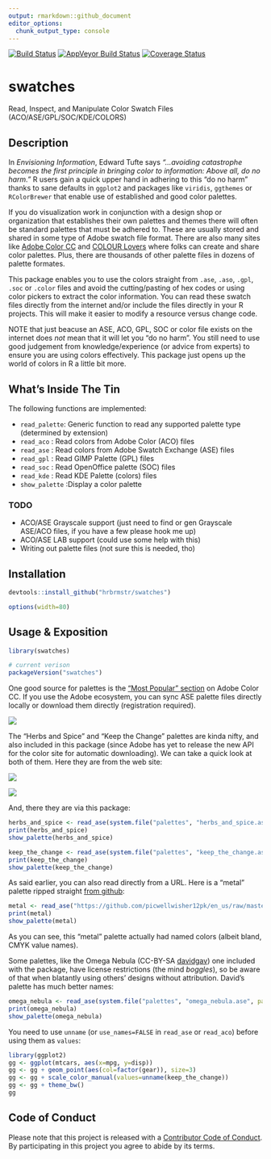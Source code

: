 ```yaml
---
output: rmarkdown::github_document
editor_options: 
  chunk_output_type: console
---
```


[![Build Status](https://travis-ci.org/hrbrmstr/swatches.svg)](https://travis-ci.org/hrbrmstr/swatches)
[![AppVeyor Build Status](https://ci.appveyor.com/api/projects/status/github/hrbrmstr/swatches?branch=master&svg=true)](https://ci.appveyor.com/project/hrbrmstr/swatches)
[![Coverage Status](https://img.shields.io/codecov/c/github/hrbrmstr/swatches/master.svg)](https://codecov.io/github/hrbrmstr/swatches?branch=master)

# swatches

Read, Inspect, and Manipulate Color Swatch Files (ACO/ASE/GPL/SOC/KDE/COLORS)

## Description

In _Envisioning Information_, Edward Tufte says _"&hellip;avoiding catastrophe becomes the first principle in bringing color to information: Above all, do no harm."_ R users gain a quick upper hand in adhering to this "do no harm" thanks to sane defaults in `ggplot2` and packages like `viridis`, `ggthemes` or `RColorBrewer` that enable use of established and good color palettes.

If you do visualization work in conjunction with a design shop or organization that establishes their own palettes and themes there will often be standard palettes that must be adhered to. These are usually stored and shared in some type of Adobe swatch file format. There are also many sites like [Adobe Color CC](https://color.adobe.com/) and [COLOUR Lovers](https://www.colourlovers.com/) where folks can create and share color palettes. Plus, there are thousands of other palette files in dozens of palette formates.

This package enables you to use the colors straight from `.ase`, `.aso`, `.gpl`, `.soc` or `.color` files and avoid the cutting/pasting of hex codes  or using color pickers to extract the color information. You can read these swatch files directly from the internet and/or include the files directly in your R projects. This will make it easier to modify a resource versus change code.

NOTE that just beacuse an ASE, ACO, GPL, SOC or color file exists on the internet does _not_ mean that it will let you "do no harm". You still need to use good judgement from knowledge/experience (or advice from experts) to ensure you are using colors effectively. This package just opens up the world of colors in R a little bit more.

## What's Inside The Tin

The following functions are implemented:

- `read_palette`: Generic function to read any supported palette type (determined by extension)
- `read_aco` : Read colors from Adobe Color (ACO) files
- `read_ase` : Read colors from Adobe Swatch Exchange (ASE) files
- `read_gpl` : Read GIMP Palette (GPL) files
- `read_soc` : Read OpenOffice palette (SOC) files
- `read_kde` : Read KDE Palette (colors) files
- `show_palette` :Display a color palette

### TODO

- ACO/ASE Grayscale support (just need to find or gen Grayscale ASE/ACO files, if you have a few please hook me up)
- ACO/ASE LAB support (could use some help with this)
- Writing out palette files (not sure this is needed, tho)

## Installation

```r
devtools::install_github("hrbrmstr/swatches")
```

```r
options(width=80)
```

## Usage & Exposition

```r
library(swatches)

# current verison
packageVersion("swatches")

```

One good source for palettes is the ["Most Popular" section](https://color.adobe.com/explore/most-popular/?time=all) on Adobe Color CC. If you use the Adobe ecosystem, you can sync ASE palette files directly locally or download them directly (registration required).

![](img/adobe01.png)

The "Herbs and Spice" and "Keep the Change" palettes are kinda nifty, and also included in this package (since Adobe has yet to  release the new API for the color site for automatic downloading). We can take a quick look at both of them. Here they are from the web site:

![](img/hns.png)

![](img/ktc.png)

And, there they are via this package:

```r
herbs_and_spice <- read_ase(system.file("palettes", "herbs_and_spice.ase", package="swatches"))
print(herbs_and_spice)
show_palette(herbs_and_spice)
```

```r
keep_the_change <- read_ase(system.file("palettes", "keep_the_change.ase", package="swatches"))
print(keep_the_change)
show_palette(keep_the_change)
```

As said earlier, you can also read directly from a URL. Here is a "metal" palette ripped straight [from github](https://github.com/picwellwisher12pk/en_us/):

```r
metal <- read_ase("https://github.com/picwellwisher12pk/en_us/raw/master/Swatches/Metal.ase")
print(metal)
show_palette(metal)
```

As you can see, this "metal" palette actually had named colors (albeit bland, CMYK value names).

Some palettes, like the Omega Nebula (CC-BY-SA [davidgav](http://www.colourlovers.com/lover/davidgav/loveNote)) one included with the package, have license restrictions (the mind _boggles_), so be aware of that when blatantly using others' designs without attribution. David's palette has much better names:

```r
omega_nebula <- read_ase(system.file("palettes", "omega_nebula.ase", package="swatches"))
print(omega_nebula)
show_palette(omega_nebula)
```

You need to use `unname` (or `use_names=FALSE` in `read_ase` or `read_aco`) before using them as `values`:

```r
library(ggplot2)
gg <- ggplot(mtcars, aes(x=mpg, y=disp))
gg <- gg + geom_point(aes(col=factor(gear)), size=3)
gg <- gg + scale_color_manual(values=unname(keep_the_change))
gg <- gg + theme_bw()
gg
```

## Code of Conduct

Please note that this project is released with a [Contributor Code of Conduct](CONDUCT.md). By participating in this project you agree to abide by its terms.
